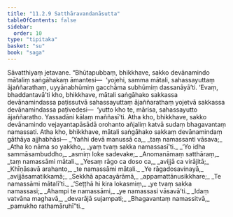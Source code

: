 ```yaml
---
title: "11.2.9 Satthāravandanāsutta"
tableOfContents: false
sidebar:
  order: 10
type: "tipitaka"
basket: "su"
book: "saga"
---
```



<DynamicBreadcrumb />

<Division number="265" book="saga">

<Paragraph number="1664" book="saga">
Sāvatthiyaṃ jetavane. “Bhūtapubbaṃ, bhikkhave, sakko devānamindo mātaliṃ saṅgāhakaṃ āmantesi—  ‘yojehi, samma mātali, sahassayuttaṃ ājaññarathaṃ, uyyānabhūmiṃ gacchāma subhūmiṃ dassanāyā’ti. ‘Evaṃ, bhaddantavā’ti kho, bhikkhave, mātali saṅgāhako sakkassa devānamindassa paṭissutvā sahassayuttaṃ ājaññarathaṃ yojetvā sakkassa devānamindassa paṭivedesi—  ‘yutto kho te, mārisa, sahassayutto ājaññaratho. Yassadāni kālaṃ maññasī’ti. Atha kho, bhikkhave, sakko devānamindo vejayantapāsādā orohanto añjaliṃ katvā sudaṃ bhagavantaṃ namassati. Atha kho, bhikkhave, mātali saṅgāhako sakkaṃ devānamindaṃ gāthāya ajjhabhāsi—
</Paragraph>

<Paragraph number="1665" type="verses" book="saga">
_‘Yañhi devā manussā ca,_  
_taṃ namassanti vāsava;_  
_Atha ko nāma so yakkho,_  
_yaṃ tvaṃ sakka namassasī’ti._  

</Paragraph>

<Paragraph number="1666" type="verses" book="saga">
_‘Yo idha sammāsambuddho,_  
_asmiṃ loke sadevake;_  
_Anomanāmaṃ satthāraṃ,_  
_taṃ namassāmi mātali._  

</Paragraph>

<Paragraph number="1667" type="verses" book="saga">
_Yesaṃ rāgo ca doso ca,_  
_avijjā ca virājitā;_  
_Khīṇāsavā arahanto,_  
_te namassāmi mātali._  

</Paragraph>

<Paragraph number="1668" type="verses" book="saga">
_Ye rāgadosavinayā,_  
_avijjāsamatikkamā;_  
_Sekkhā apacayārāmā,_  
_appamattānusikkhare;_  
_Te namassāmi mātalī’ti._  

</Paragraph>

<Paragraph number="1669" type="verses" book="saga">
_‘Seṭṭhā hi kira lokasmiṃ,_  
_ye tvaṃ sakka namassasi;_  
_Ahampi te namassāmi,_  
_ye namassasi vāsavā’ti._  

</Paragraph>

<Paragraph number="1670" type="verses" book="saga">
_Idaṃ vatvāna maghavā,_  
_devarājā sujampati;_  
_Bhagavantaṃ namassitvā,_  
_pamukho rathamāruhī”ti._
</Paragraph>
</Division>